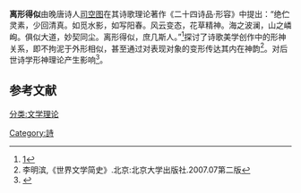 '''离形得似'''由晚唐诗人[[司空图|司空图]]在其诗歌理论著作《二十四诗品·形容》中提出：“绝伫灵素，少回清真。如觅水影，如写阳春。风云变态，花草精神。海之波澜，山之嶙峋。俱似大道，妙契同尘。离形得似，庶几斯人。”<ref>[http://www.guoxue.com/jibu/wenlun/wenxin/ship_001.htm]</ref>探讨了诗歌美学创作中的形神关系，即不拘泥于外形相似，甚至通过对表现对象的变形传达其内在神韵<ref>李明滨,《世界文学简史》.北京:北京大学出版社.2007.07第二版</ref>。对后世诗学形神理论产生影响<ref>{{Cite web |url=http://www.eywedu.com/hndx/hnxs2007/hnxs20070620.html |title=存档副本 |access-date=2011-10-16 |archive-url=https://web.archive.org/web/20160304085230/http://www.eywedu.com/hndx/hnxs2007/hnxs20070620.html |archive-date=2016-03-04 |dead-url=yes }}</ref>。

==参考文献==
{{reflist}}

[[Category:詩|Category:詩]]
[[分类:文学理论|分类:文学理论]]